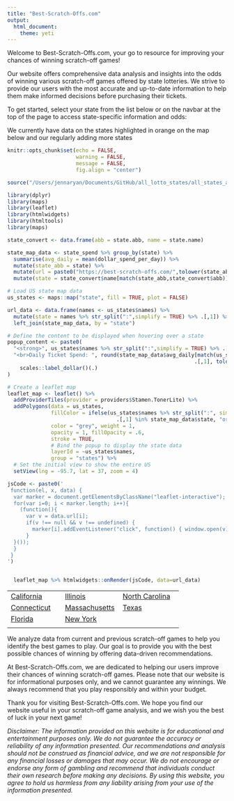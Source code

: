 ```yaml
---
title: "Best-Scratch-Offs.com"
output: 
  html_document:
    theme: yeti
---
```

<!-- Google tag (gtag.js) -->
<script async src="https://www.googletagmanager.com/gtag/js?id=G-JNM7KF5NN7"></script>
<script>
  window.dataLayer = window.dataLayer || [];
  function gtag(){dataLayer.push(arguments);}
  gtag('js', new Date());

  gtag('config', 'G-JNM7KF5NN7');
</script>
Welcome to Best-Scratch-Offs.com, your go to resource for improving your chances of winning scratch-off games!

Our website offers comprehensive data analysis and insights into the odds of winning various scratch-off games offered by state lotteries. We strive to provide our users with the most accurate and up-to-date information to help them make informed decisions before purchasing their tickets.

To get started, select your state from the list below or on the navbar at the top of the page to access state-specific information and odds:

We currently have data on the states highlighted in orange on the map below and our regularly adding more states

```r

knitr::opts_chunk$set(echo = FALSE, 
                      warning = FALSE, 
                      message = FALSE,
                      fig.align = "center")

source("/Users/jennaryan/Documents/GitHub/all_lotto_states/all_states_analysis.R")
```

```r
library(dplyr)
library(maps)
library(leaflet)
library(htmlwidgets)
library(htmltools)
library(maps)

state_convert <- data.frame(abb = state.abb, name = state.name)

state_map_data <- state_spend %>% group_by(state) %>% 
  summarise(avg_daily = mean(dollar_spend_per_day)) %>% 
  mutate(state_abb = state) %>% 
  mutate(url = paste0("https://best-scratch-offs.com/",tolower(state_abb))) %>% 
  mutate(state = state_convert$name[match(state_abb,state_convert$abb)] %>% tolower())

# Load US state map data
us_states <- maps::map("state", fill = TRUE, plot = FALSE)

url_data <- data.frame(names <- us_states$names) %>% 
  mutate(state = names %>% str_split(":",simplify = TRUE) %>% .[,1]) %>% 
  left_join(state_map_data, by = "state")

# Define the content to be displayed when hovering over a state
popup_content <- paste0(
  "<strong>", us_states$names %>% str_split(":",simplify = TRUE) %>% .[,1], "</strong>",
  "<br>Daily Ticket Spend: ", round(state_map_data$avg_daily[match(us_states$names %>% str_split(":",simplify = TRUE) %>% 
                                                            .[,1], tolower(state_map_data$state))], 0) %>% 
    scales::label_dollar()(.)
)

# Create a leaflet map
leaflet_map <- leaflet() %>%
  addProviderTiles(provider = providers$Stamen.TonerLite) %>%
  addPolygons(data = us_states,
              fillColor = ifelse(us_states$names %>% str_split(":", simplify = TRUE) %>% 
                                   .[,1] %in% state_map_data$state, "orange", "white"),
              color = "grey", weight = 1,
              opacity = 1, fillOpacity = .6,
              stroke = TRUE,
              # Bind the popup to display the state data
              layerId = ~us_states$names,
              group = "states") %>%
  # Set the initial view to show the entire US
  setView(lng = -95.7, lat = 37, zoom = 4)

jsCode <- paste0('
 function(el, x, data) {
  var marker = document.getElementsByClassName("leaflet-interactive");
  for(var i=0; i < marker.length; i++){
    (function(){
      var v = data.url[i];
      if(v !== null && v !== undefined) {
        marker[i].addEventListener("click", function() { window.open(v);}, false);
      }
  }()); 
  }
 }
')


  leaflet_map %>% htmlwidgets::onRender(jsCode, data=url_data) 

```

|                                                      |                                                        |                                                         |
|-----------------------|------------------------|-------------------------|
| [California](https://best-scratch-offs.com/ca.html)  | [Illinois](https://best-scratch-offs.com/il.html)      | [North Carolina](https://best-scratch-offs.com/nc.html) |
| [Connecticut](https://best-scratch-offs.com/ct.html) | [Massachusetts](https://best-scratch-offs.com/ma.html) | [Texas](https://best-scratch-offs.com/tx.html)          |
| [Florida](https://best-scratch-offs.com/fl.html)     | [New York](https://best-scratch-offs.com/ny.html)      |                                                         |
|                                                      |                                                        |                                                         |

We analyze data from current and previous scratch-off games to help you identify the best games to play. Our goal is to provide you with the best possible chances of winning by offering data-driven recommendations.

At Best-Scratch-Offs.com, we are dedicated to helping our users improve their chances of winning scratch-off games. Please note that our website is for informational purposes only, and we cannot guarantee any winnings. We always recommend that you play responsibly and within your budget.

Thank you for visiting Best-Scratch-Offs.com. We hope you find our website useful in your scratch-off game analysis, and we wish you the best of luck in your next game!

*Disclaimer: The information provided on this website is for educational and entertainment purposes only. We do not guarantee the accuracy or reliability of any information presented. Our recommendations and analysis should not be construed as financial advice, and we are not responsible for any financial losses or damages that may occur. We do not encourage or endorse any form of gambling and recommend that individuals conduct their own research before making any decisions. By using this website, you agree to hold us harmless from any liability arising from your use of the information presented.*
